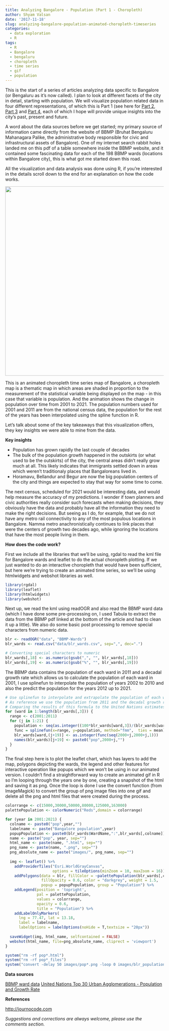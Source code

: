 ```yaml
---
title: Analyzing Bangalore - Population (Part 1 - Choropleth)
author: Shyam Valsan
date: '2017-11-18'
slug: analyzing-bangalore-population-animated-choropleth-timeseries
categories:
  - data exploration
  - R
tags:
  - R
  - Bangalore
  - bengaluru
  - choropleth
  - time series
  - gif
  - population
---
```


This is the start of a series of articles analyzing data specific to Bangalore (or Bengaluru as it's now called). I plan to look at different facets of the city in detail, starting with population. We will visualize population related data in four different representations, of which this is Part 1 (see here for [Part 2](https://shyamvalsan.com/blog/analyzing-bangalore-population-slopegraph/), [Part 3](https://shyamvalsan.com/blog/analyzing-bangalore-population-smoothed-line-graph/) and [Part 4](https://shyamvalsan.com/blog/analyzing-bangalore-population-bubblecharts/), each of which I hope will provide unique insights into the city's past, present and future. 

A word about the data sources before we get started; my primary source of information came directly from the website of BBMP (Bruhat Bengaluru Mahanagara Palike, the administrative body responsible for civic and infrastructural assets of Bangalore). One of my internet search rabbit holes landed me on this pdf of a table somewhere inside the BBMP website, and it contained some fascinating data for each of the 198 BBMP wards (locations within Bangalore city), this is what got me started down this road.

All the visualization and data analysis was done using R, if you're interested in the details scroll down to the end for an explanation on how the code works. 

<img src="https://i.imgur.com/9bHbXbh.gif" width="800" height="600" />

This is an animated choropleth time series map of Bangalore, a choropleth map is a thematic map in which areas are shaded in proportion to the measurement of the statistical variable being displayed on the map - in this case that variable is population. And the animation shows the change in population over time from 2001 to 2021. The population numbers used for 2001 and 2011 are from the national census data, the population for the rest of the years has been interpolated using the spline function in R.

Let's talk about some of the key takeaways that this visualization offers, they key insights we were able to mine from the data.

**Key insights**

 - Population has grown rapidly the last couple of decades
 - The bulk of the population growth happened in the outskirts (or what used to be the outskirts) of the city, the central areas didn't really grow much at all. This likely indicates that immigrants settled down in areas which weren't traditionaly places that Bangaloreans lived in.
 - Horamavu, Bellandur and Begur are now the big population centers of the city and things are expected to stay that way for some time to come. 
 
The next census, scheduled for 2021 would be interesting data, and would help measure the accuracy of my predictions. I wonder if town planners and civic authorities really consider such forecasts when making decisions, they obviously have the data and probably have all the information they need to make the right decisions. But seeing as I do, for example, that we do not have any metro rail connectivity to any of the most populous locations in Bangalore. Namma metro anachronistically continues to link places that were the centers of growth two decades ago, while ignoring the locations that have the most people living in them.

**How does the code work? **

First we include all the libraries that we'll be using, rgdal to read the kml file for Bangalore wards and leaflet to do the actual choropleth plotting. If we just wanted to do an interactive choropleth that would have been sufficient, but here we're trying to create an animated time series, so we'll be using htmlwidgets and webshot libraries as well.

```r
library(rgdal)
library(leaflet)
library(htmlwidgets)
library(webshot)
```

Next up, we read the kml using readOGR and also read the BBMP ward data (which I have done some pre-processing on, I used Tabula to extract the data from the BBMP pdf linked at the bottom of the article and had to clean it up a little). We also do some basic post processing to remove special characters from numeric data.

```r
blr <- readOGR("data", "BBMP-Wards")
blr_wards <- read.csv("data/blr_wards.csv", sep=",", dec=".")

# Converting special characters to numeric
blr_wards[,18] <- as.numeric(gsub(",", "", blr_wards[,18]))
blr_wards[,19] <- as.numeric(gsub("%", "", blr_wards[,19]))
```

The BBMP data contains the population of each ward in 2011 and a decadal growth rate which allows us to calculate the population of each ward in 2001, I use splinefun to interpolate the population of years 2002 to 2010 and also the predict the population for the years 2012 up to 2021.

```r
# Use splinefun to interpolate and extrapolate the population of each ward from 2001 to 2021 
# As reference we use the population from 2011 and the decadal growth rate of each ward from 2001-2011
# Comparing the results of this formula to the United Nations estimates show that they align very closely
for (ward in 1:length(blr_wards[,3])) {
  range <- c(2001:2011)
  for (j in 1:21) {
    population <- seq(as.integer((100*blr_wards[ward,3])/(blr_wards[ward,19] + 100)),blr_wards[ward,3], length.out=11)
    func = splinefun(x=range, y=population, method="fmm",  ties = mean)
    blr_wards[ward,(j+19)] <- as.integer(func(seq(2000+j,2000+j,1)))
    names(blr_wards)[j+19] <- paste0("pop",2000+j,"")
  }  
}
```
The final step here is to plot the leaflet chart, which has layers to add the map, polygons depicting the wards, the legend and other features for interactive operation like popups which we won't be using in our animated version. I couldn't find a straightforward way to create an animated gif in R so I'm looping through the years one by one, creating a snapshot of the html and saving it as png. Once the loop is done I use the convert function (from ImageMagick) to convert the group of png image files into one gif and delete all the png and html files that were created during the process.

```r
colorrange <- c(15000,30000,50000,80000,125000,163000)
palettePopulation <- colorNumeric("Reds",domain = colorrange)

for (year in 2001:2021) {
  colname <- paste0("pop",year,"")
  labelname <- paste("Bangalore population",year)
  popupPopulation <- paste0(blr_wards$WardName,":",blr_wards[,colname])
  name <- paste("pop", year, sep="")
  html_name <- paste(name, ".html", sep="")
  png_name <- paste(name, ".png", sep="")
  png_absolute_name <- paste("images/", png_name, sep="")
  
  img <- leaflet() %>% 
    addProviderTiles("Esri.WorldGrayCanvas", 
                     options = tileOptions(minZoom = 10, maxZoom = 16)) %>%
    addPolygons(data = blr, fillColor = ~palettePopulation(blr_wards[,colname]),
                fillOpacity = 0.6, color = "darkgrey", weight = 1.5, 
                popup = popupPopulation, group = "Population") %>%
    addLegend(position = 'topright', 
              pal = palettePopulation,
              values = colorrange,
              opacity = 0.6,    
              title = "Population") %>%
    addLabelOnlyMarkers(
      lng = 77.47, lat = 13.18,
      label = labelname,
      labelOptions = labelOptions(noHide = T,textsize = "20px"))
  
  saveWidget(img, html_name, selfcontained = FALSE)
  webshot(html_name, file=png_absolute_name, cliprect = 'viewport')
}

system("rm -rf pop*.html")
system("rm -rf pop*_files")
system("convert -delay 50 images/pop*.png -loop 0 images/blr_population.gif")
```

**Data sources**

[BBMP ward data](http://bbmp.gov.in/documents/10180/460906/BBMPR_ward_master_BBMP+Restructuring+03-08-2015.pdf/)
[United Nations Top 30 Urban Agglomerations - Population and Growth Rate](https://esa.un.org/Unpd/Wup/CD-ROM/)

**References**

[http://journocode.com](http://journocode.com/2016/01/28/your-first-choropleth-map/)

*Suggestions and corrections are always welcome, please use the comments section.*